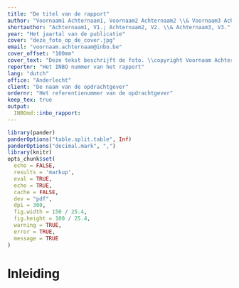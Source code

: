 ```yaml
---
title: "De titel van de rapport"
author: "Voornaam1 Achternaam1, Voornaam2 Achternaam2 \\& Voornaam3 Achternaam3"
shortauthor: "Achternaam1, V1.; Achternaam2, V2. \\& Achternaam3, V3."
year: "Het jaartal van de publicatie"
cover: "deze_foto_op_de_cover.jpg"
email: "voornaam.achternaam@inbo.be"
cover_offset: "100mm"
cover_text: "Deze tekst beschrijft de foto. \\copyright Voornaam Achternaam fotograaf"
reportnr: "Het INBO nummer van het rapport"
lang: "dutch"
office: "Anderlecht"
client: "De naam van de opdrachtgever"
ordernr: "Het referentienummer van de opdrachtgever"
keep_tex: true
output: 
  INBOmd::inbo_rapport:
---
```

```r
library(pander)
panderOptions("table.split.table", Inf)
panderOptions("decimal.mark", ",")
library(knitr)
opts_chunk$set(
  echo = FALSE, 
  results = 'markup',
  eval = TRUE,
  echo = TRUE,
  cache = FALSE,
  dev = "pdf",
  dpi = 300,
  fig.width = 150 / 25.4,
  fig.height = 100 / 25.4,
  warning = TRUE,
  error = TRUE,
  message = TRUE
)
```

# Inleiding
